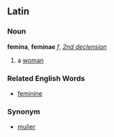 ==Latin==
===Noun===
'''femina''', '''feminae''' ''f'',   ''[[Wiktionary Appendix:Latin second declension|2nd declension]]''

#a [[woman]]

===Related English Words===
*[[feminine]]

===Synonym===
*[[mulier]]